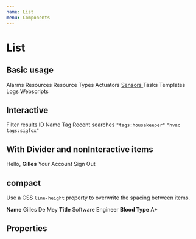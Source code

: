 ```yaml
---
name: List
menu: Components
---
```



# List

## Basic usage

<Playground>
  <List>
    <List.Item>
      <Icon name='notifications' /> Alarms
    </List.Item>
    <List.Item>
      <Icon name='widgets' /> Resources
    </List.Item>
    <List.Item>
      <Icon name='category' /> Resource Types
    </List.Item>
     <List.Item>
      <Icon name='wb_incandescent' /> Actuators
    </List.Item>
     <List.Item>
      <a href=''>
        <Icon name='wifi_tethering' /> Sensors
      </a>
    </List.Item>
     <List.Item active={true}>
      <Icon name='done_all' /> Tasks
    </List.Item>
     <List.Item>
      <Icon name='layers' /> Templates
    </List.Item>
     <List.Item>
      <Icon name='subject' /> Logs
    </List.Item>
     <List.Item>
      <Icon name='code' /> Webscripts
    </List.Item>
  </List>
</Playground>

## Interactive

<Playground>
  <Segment.Group>
    <Segment.Header>
      <Icon name='filter_list' /> Filter results
    </Segment.Header>
    <List as={Segment} padding={0} interactive>
      <List.Item>ID</List.Item>
      <List.Item active>Name</List.Item>
      <List.Item>Tag</List.Item>
    </List>
    <Segment.Header>
      <Icon name='history' /> Recent searches
    </Segment.Header>
    <List as={Segment} padding={0} interactive>
      <List.Item><code>"tags:housekeeper"</code></List.Item>
      <List.Item><code>"hvac tags:sigfox"</code></List.Item>
    </List>
  </Segment.Group>
</Playground>

## With Divider and nonInteractive items

<Playground>
  <List as={Segment} padding={0} interactive>
    <List.Item nonInteractive>
      Hello, <strong>Gilles</strong>
    </List.Item>
    <List.Divider />
    <List.Item>
      Your Account
    </List.Item>
    <List.Item>
      Sign Out
    </List.Item>
  </List>
</Playground>

## compact

Use a CSS `line-height` property to overwrite the spacing between items.

<Playground>
  <List compact>
    <List.Item>
      <strong>Name</strong> Gilles De Mey
    </List.Item>
    <List.Item>
      <strong>Title</strong> Software Engineer
    </List.Item>
    <List.Item>
      <strong>Blood Type</strong> A+
    </List.Item>
  </List>
</Playground>

## Properties

<Props of={List}></Props>
